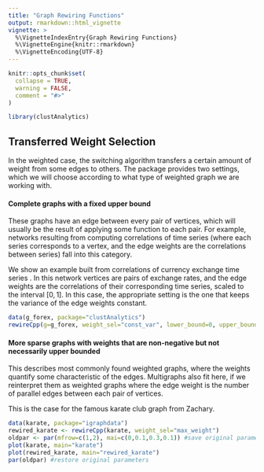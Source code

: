 ---
title: "Graph Rewiring Functions"
output: rmarkdown::html_vignette
vignette: >
  %\VignetteIndexEntry{Graph Rewiring Functions}
  %\VignetteEngine{knitr::rmarkdown}
  %\VignetteEncoding{UTF-8}
---

```{r, include = FALSE}
knitr::opts_chunk$set(
  collapse = TRUE,
  warning = FALSE,
  comment = "#>"
)
```

```{r setup}
library(clustAnalytics)
```

## Transferred Weight Selection
In the weighted case, the switching algorithm transfers a certain amount of weight from some edges to others. The package provides two settings, which we will choose according to what type of weighted graph we are working with.

#### Complete graphs with a fixed upper bound
These graphs have an edge between every pair of vertices, which will usually be the result of applying some function to each pair. For example, networks resulting from computing correlations of time series (where each series corresponds to a vertex, and the edge weights are the correlations between series) fall into this category.

We show an example built from correlations of currency exchange time series \cite{arratia2021clustering}. In this network vertices are pairs of exchange rates, and the edge weights are the correlations of their corresponding time series, scaled to the interval $[0,1]$. In this case, the appropriate setting is the one that keeps the variance of the edge weights constant.
```{r}
data(g_forex, package="clustAnalytics")
rewireCpp(g=g_forex, weight_sel="const_var", lower_bound=0, upper_bound=1)
```


#### More sparse graphs with weights that are non-negative but not necessarily upper bounded
This describes most commonly found weighted graphs, where the weights quantify some characteristic of the edges. Multigraphs also fit here, if we reinterpret them as weighted graphs where the edge weight is the number of parallel edges between each pair of vertices.

This is the case for the famous karate club graph from Zachary.
```{r}
data(karate, package="igraphdata")
rewired_karate <- rewireCpp(karate, weight_sel="max_weight")
oldpar <- par(mfrow=c(1,2), mai=c(0,0.1,0.3,0.1)) #save original parameters
plot(karate, main="karate")
plot(rewired_karate, main="rewired_karate")
par(oldpar) #restore original parameters
```

